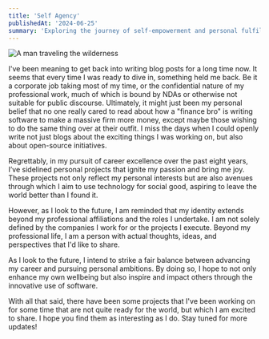 ```yaml
---
title: 'Self Agency'
publishedAt: '2024-06-25'
summary: 'Exploring the journey of self-empowerment and personal fulfillment as I balance the demands of a tech career with my passion for using software to enact positive change.'
---
```


![A man traveling the wilderness](/assets/img/blog/self-agency.jpg)

I've been meaning to get back into writing blog posts for a long time now. It seems that every time I was ready to dive in, something held me back. Be it a corporate job taking most of my time, or the confidential nature of my professional work, much of which is bound by NDAs or otherwise not suitable for public discourse. Ultimately, it might just been my personal belief that no one really cared to read about how a "finance bro" is writing software to make a massive firm more money, except maybe those wishing to do the same thing over at their outfit. I miss the days when I could openly write not just blogs about the exciting things I was working on, but also about open-source initiatives.

Regrettably, in my pursuit of career excellence over the past eight years, I’ve sidelined personal projects that ignite my passion and bring me joy. These projects not only reflect my personal interests but are also avenues through which I aim to use technology for social good, aspiring to leave the world better than I found it.

However, as I look to the future, I am reminded that my identity extends beyond my professional affiliations and the roles I undertake. I am not solely defined by the companies I work for or the projects I execute. Beyond my professional life, I am a person with actual thoughts, ideas, and perspectives that I'd like to share.

As I look to the future, I intend to strike a fair balance between advancing my career and pursuing personal ambitions. By doing so, I hope to not only enhance my own wellbeing but also inspire and impact others through the innovative use of software.

With all that said, there have been some projects that I've been working on for some time that are not quite ready for the world, but which I am excited to share. I hope you find them as interesting as I do. Stay tuned for more updates!
